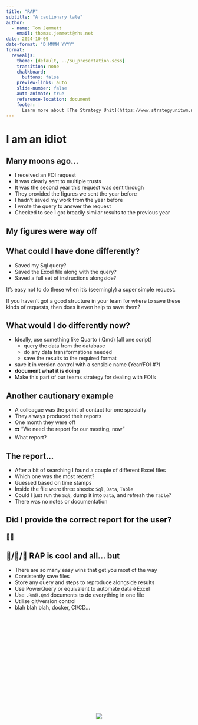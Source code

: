 ```yaml
---
title: "RAP"
subtitle: "A cautionary tale"
author: 
  - name: Tom Jemmett
    email: thomas.jemmett@nhs.net
date: 2024-10-09
date-format: "D MMMM YYYY"
format:
  revealjs:
    theme: [default, ../su_presentation.scss]
    transition: none
    chalkboard:
      buttons: false
    preview-links: auto
    slide-number: false
    auto-animate: true
    reference-location: document
    footer: |
      Learn more about [The Strategy Unit](https://www.strategyunitwm.nhs.uk/)
---
```


# I am an idiot {.centre .inverse}

## Many moons ago...

:::{ .incremental }

* I received an FOI request
* It was clearly sent to multiple trusts
* It was the second year this request was sent through
* They provided the figures we sent the year before
* I hadn't saved my work from the year before
* I wrote the query to answer the request
* Checked to see I got broadly similar results to the previous year

:::

## My figures were way off {.centre .inverse}

:::{ .fragment }
<div style="position: fixed; top: 50%; left: 50%; -webkit-transform: translate(-50%, -50%); transform: translate(-50%, -50%);">
![](https://media0.giphy.com/media/v1.Y2lkPTc5MGI3NjExdXpoOHJzNTljeTlqNjEzN3ZzdXJubnZucmlxYTU5dm10eXJpbTRscyZlcD12MV9pbnRlcm5hbF9naWZfYnlfaWQmY3Q9Zw/QuPFL61aiRYZOtPrTI/giphy.webp)
</div>
:::

## What could I have done differently?

:::{ .incremental }
* Saved my Sql query?
* Saved the Excel file along with the query?
* Saved a full set of instructions alongside?
:::

:::{ .fragment }
It’s easy not to do these when it's (seemingly) a super simple request.
:::

:::{ .fragment }
If you haven't got a good structure in your team for where to save these kinds of requests,
then does it even help to save them?
:::

## What would I do differently now?

* Ideally, use something like Quarto (.Qmd) [all one script]
  - query the data from the database
  - do any data transformations needed
  - save the results to the required format
* save it in version control with a sensible name (Year/FOI #?)
* **document what it is doing**
* Make this part of our teams strategy for dealing with FOI's

## Another cautionary example

:::{ .incremental }
* A colleague was the point of contact for one specialty
* They always produced their reports
* One month they were off
* ☎️ "We need the report for our meeting, now"
* What report?
:::

## The report...

:::{ .incremental }
* After a bit of searching I found a couple of different Excel files
* Which one was the most recent?
* Guessed based on time stamps
* Inside the file were three sheets: `Sql`, `Data`, `Table`
* Could I just run the `Sql`, dump it into `Data`, and refresh the `Table`?
* There was no notes or documentation
:::

## Did I provide the correct report for the user? { .center .inverse }

:::{ .fragment }
### 🤷‍♂️
:::

## 🥉/🥈/🥇 RAP is cool and all... but

:::{.incremental}
* There are so many easy wins that get you most of the way
* Consistently save files
* Store any query and steps to reproduce alongside results
* Use PowerQuery or equivalent to automate data->Excel
* Use `.Rmd`/`.Qmd` documents to do everything in one file
* Utilise git/version control
* blah blah blah, docker, CI/CD...
:::

## { .centre .inverse background-image="https://i.imgflip.com/96473z.jpg" background-size="1000px"}
